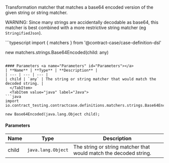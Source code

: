 
Transformation matcher that matches a base64 encoded version of the given string or string matcher.

WARNING: Since many strings are accidentally decodable as base64, this matcher is
best combined with a more restrictive string matcher (eg `StringifiedJson`).

<Tabs groupId="language">
  <TabItem value="typescript" label="Typescript">
```typescript
import { matchers } from '@contract-case/case-definition-dsl'

new matchers.strings.Base64Encoded(child: any)
```

#### Parameters <a name="Parameters" id="Parameters"></a>
| **Name** | **Type** | **Description** |
| --- | --- | --- |
| child | `any` | The string or string matcher that would match the decoded string. |
  </TabItem>
  <TabItem value="java" label="Java">
```java
import io.contract_testing.contractcase.definitions.matchers.strings.Base64Encoded;

new Base64Encoded(java.lang.Object child);
```

#### Parameters <a name="Parameters" id="Parameters"></a>
| **Name** | **Type** | **Description** |
| --- | --- | --- |
| child | `java.lang.Object` | The string or string matcher that would match the decoded string. |
  </TabItem>
</Tabs>

